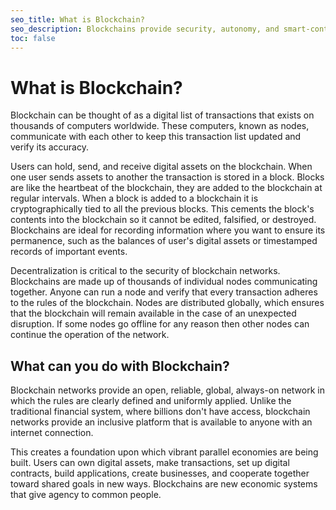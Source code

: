 ```yaml
---
seo_title: What is Blockchain?
seo_description: Blockchains provide security, autonomy, and smart-contract capabilities to users of the decentralized network. Learn more about blockchain here.
toc: false
---
```


# What is Blockchain?

Blockchain can be thought of as a digital list of transactions that exists on thousands of computers worldwide. These computers, known as nodes, communicate with each other to keep this transaction list updated and verify its accuracy.

Users can hold, send, and receive digital assets on the blockchain. When one user sends assets to another the transaction is stored in a block. Blocks are like the heartbeat of the blockchain, they are added to the blockchain at regular intervals. When a block is added to a blockchain it is cryptographically tied to all the previous blocks. This cements the block's contents into the blockchain so it cannot be edited, falsified, or destroyed. Blockchains are ideal for recording information where you want to ensure its permanence, such as the balances of user's digital assets or timestamped records of important events.

Decentralization is critical to the security of blockchain networks. Blockchains are made up of thousands of individual nodes communicating together. Anyone can run a node and verify that every transaction adheres to the rules of the blockchain. Nodes are distributed globally, which ensures that the blockchain will remain available in the case of an unexpected disruption. If some nodes go offline for any reason then other nodes can continue the operation of the network.

## What can you do with Blockchain?

Blockchain networks provide an open, reliable, global, always-on network in which the rules are clearly defined and uniformly applied. Unlike the traditional financial system, where billions don't have access, blockchain networks provide an inclusive platform that is available to anyone with an internet connection.

This creates a foundation upon which vibrant parallel economies are being built. Users can own digital assets, make transactions, set up digital contracts, build applications, create businesses, and cooperate together toward shared goals in new ways. Blockchains are new economic systems that give agency to common people.
